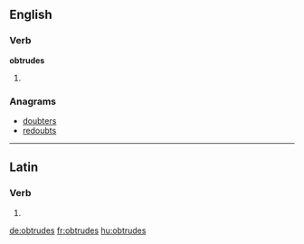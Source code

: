 ==English==

===Verb===
'''obtrudes'''

# {{third-person singular of|obtrude}}

===Anagrams===
* [[doubters#English|doubters]]
* [[redoubts#English|redoubts]]

----

==Latin==

===Verb===
{{la-verb-form|obtrūdēs}}

# {{conjugation of|obtrudo|obtrūdō|2|s|fut|act|ind|lang=la}}
{{count page|[[Wiktionary:Page count]]}}

[[de:obtrudes]]
[[fr:obtrudes]]
[[hu:obtrudes]]